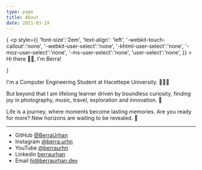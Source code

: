```yaml
---
type: page
title: About
date: 2021-03-19
---
```


{
    <p style={{
        'font-size':'2em',
        'text-align': 'left',
        '-webkit-touch-callout':'none',
        '-webkit-user-select':'none',
        '-khtml-user-select':'none',
        '-moz-user-select':'none',
        '-ms-user-select':'none',
        'user-select':'none',
      }} >
    Hi there 👋🏼, I'm Berra!
    </p>
}


I'm a Computer Engineering Student at Hacettepe University. 👩🏻‍💻

But beyond that I am lifelong learner driven by boundless curiosity, finding joy in photography, music, travel, exploration and innovation. 🌌

Life is a journey, where moments become lasting memories. Are you ready for more? New horizons are waiting to be revealed. 🌅





---

- GitHub [@BerraUrhan](https://github.com/BerraUrhan)
- Instagram [@berra.urhn](https://www.instagram.com/berra.urhn/)
- YouTube [@berraurhn](https://www.youtube.com/channel/UCyDZPUZxT1NqECfyAWxdMmw)
- Linkedin [berraurhan](https://www.linkedin.com/in/berraurhan/)
- Email hi@berraurhan.dev
